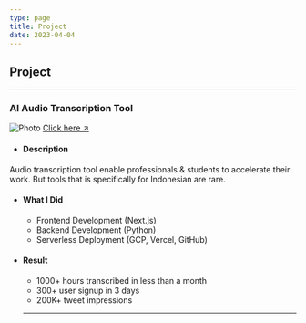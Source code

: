```yaml
---
type: page
title: Project
date: 2023-04-04
---
```


## Project

---

### AI Audio Transcription Tool


<Image
  src="/images/transkrip.png"
  alt="Photo"
  width={1125}
  height={750}
  priority
  className="next-image"
/>
[Click here ↗ ](https://transkrip.xyz)


- #### Description
Audio transcription tool enable professionals & students to accelerate their work. But tools that is specifically for Indonesian are rare.

- #### What I Did
  - Frontend Development (Next.js)
  - Backend Development (Python)
  - Serverless Deployment (GCP, Vercel, GitHub)

- #### Result
  - 1000+ hours transcribed in less than a month
  - 300+ user signup in 3 days
  - 200K+ tweet impressions 

  ---
